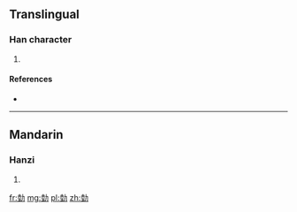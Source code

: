 ==Translingual==

===Han character===
{{Han char|rn=19|rad=力|as=08|sn=10|four=|canj=土土大尸 (GGKS)}}

# {{defn|Han|sort=力08}}

====References====
* {{Han ref|kx=0147.440|dkj=02371|dj=0333.070|hdz=10372.090|uh=52CE|ud=21198}}

----

==Mandarin==

===Hanzi===
{{cmn-hanzi|pin=[[lù]] ([[lu4]])|wg=lu<sup>4</sup>}}

# {{defn|lang=cmn|sort=力08}}

[[fr:勎]]
[[mg:勎]]
[[pl:勎]]
[[zh:勎]]
